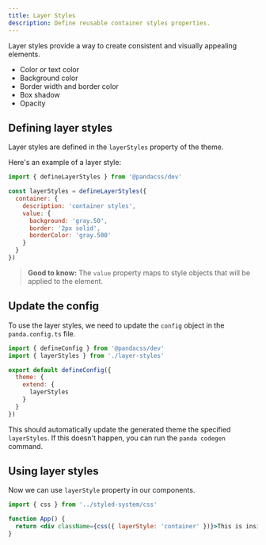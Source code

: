 ```yaml
---
title: Layer Styles
description: Define reusable container styles properties.
---
```


Layer styles provide a way to create consistent and visually appealing elements.

- Color or text color
- Background color
- Border width and border color
- Box shadow
- Opacity

## Defining layer styles

Layer styles are defined in the `layerStyles` property of the theme.

Here's an example of a layer style:

```js filename="layer-styles.ts"
import { defineLayerStyles } from '@pandacss/dev'

const layerStyles = defineLayerStyles({
  container: {
    description: 'container styles',
    value: {
      background: 'gray.50',
      border: '2px solid',
      borderColor: 'gray.500'
    }
  }
})
```

> **Good to know:** The `value` property maps to style objects that will be applied to the element.

## Update the config

To use the layer styles, we need to update the `config` object in the `panda.config.ts` file.

```js filename="panda.config.ts"
import { defineConfig } from '@pandacss/dev'
import { layerStyles } from './layer-styles'

export default defineConfig({
  theme: {
    extend: {
      layerStyles
    }
  }
})
```

This should automatically update the generated theme the specified `layerStyles`. If this doesn't happen, you can run
the `panda codegen` command.

## Using layer styles

Now we can use `layerStyle` property in our components.

```jsx
import { css } from '../styled-system/css'

function App() {
  return <div className={css({ layerStyle: 'container' })}>This is inside a container style</div>
}
```
